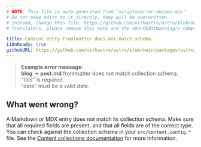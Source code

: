 ```yaml
---
# NOTE: This file is auto-generated from 'scripts/error-docgen.mjs'
# Do not make edits to it directly, they will be overwritten.
# Instead, change this file: https://github.com/withastro/astro/blob/main/packages/astro/src/core/errors/errors-data.ts
# Translators, please remove this note and the <DontEditWarning/> component.

title: Content entry frontmatter does not match schema.
i18nReady: true
githubURL: https://github.com/withastro/astro/blob/main/packages/astro/src/core/errors/errors-data.ts
---
```


<DontEditWarning />


> **Example error message:**<br/>
**blog** → **post.md** frontmatter does not match collection schema.<br/>
"title" is required.<br/>
"date" must be a valid date.

## What went wrong?
A Markdown or MDX entry does not match its collection schema.
Make sure that all required fields are present, and that all fields are of the correct type.
You can check against the collection schema in your `src/content.config.*` file.
See the [Content collections documentation](/vi/guides/content-collections/) for more information.




